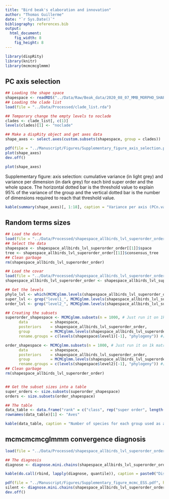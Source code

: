 ```yaml
---
title: "Bird beak's elaboration and innovation"
author: "Thomas Guillerme"
date: "`r Sys.Date()`"
bibliography: references.bib
output:
  html_document:
    fig_width: 8
    fig_height: 8
---
```


```r
library(dispRity)
library(knitr)
library(mcmcmcglmmm)
```

## PC axis selection

```r
## Loading the shape space
shapespace <- readRDS("../Data/Raw/Beak_data/2020_08_07_MMB_MORPHO_SHAPESPACE_FULL.rds")$PCscores
## Loading the clade list
load(file = "../Data/Processed/clade_list.rda")

## Temporary change the empty levels to noclade
clades <- clade_list[, c(1)]
levels(clades)[1] <- "noclade"

## Make a dispRity object and get axes data
shape_axes <- select.axes(custom.subsets(shapespace, group = clades))

pdf(file = "../Manuscript/Figures/Supplementary_figure_axis_selection.pdf", height = 8, width = 12)
plot(shape_axes)
dev.off()
```

```r
plot(shape_axes)
```

Supplementary figure: axis selection: cumulative variance (in light grey) and variance per dimension (in dark grey) for each bird super order and the whole space. The horizontal dotted bar is the threshold value to explain 95% of the variance of the group and the vertical dotted bar is the number of dimensions required to reach that threshold value.

```r
kable(summary(shape_axes)[, 1:18], caption = "Variance per axis (PCn.var) and cumulative variance (PCn.sum) for each super order for the 9 first dimensions of the shape space. The \"noclade\" group contains all the species from superorders that contain less than 15 species each. Note that although the first five dimensions are enough to explain more than 95% of the whole space variance, this is not true for the Aequornithes, Columbimorphae, Galloanserae, Mirandornithes and Paleognathae.")
```

## Random terms sizes

```r
## Load the data
load(file = "../Data/Processed/shapespace_allbirds_lvl_superorder_order.rda")
## Select the data
shapespace <- shapespace_allbirds_lvl_superorder_order[[1]]$space
tree <- shapespace_allbirds_lvl_superorder_order[[1]]$consensus_tree
## Clean garbage
rm(shapespace_allbirds_lvl_superorder_order)

## Load the covar
load(file = "../Data/Processed/shapespace_allbirds_lvl_superorder_order.MCMCglmm")
shapespace_allbirds_lvl_superorder_order <- shapespace_allbirds_lvl_superorder_order[[1]]

## Get the levels
phylo_lvl <- which(MCMCglmm.levels(shapespace_allbirds_lvl_superorder_order) == "animal")
super_lvl <- grep("level1_", MCMCglmm.levels(shapespace_allbirds_lvl_superorder_order))
order_lvl <- grep("level2_", MCMCglmm.levels(shapespace_allbirds_lvl_superorder_order))

## Creating the subsets
superorder_shapespace <- MCMCglmm.subsets(n = 1000, # Just run it on 1k matrices for now
      data          = shapespace,
      posteriors    = shapespace_allbirds_lvl_superorder_order,
      group         = MCMCglmm.levels(shapespace_allbirds_lvl_superorder_order)[c(super_lvl, phylo_lvl)],
      rename.groups = c(levels(shapespace$level1)[-1], "phylogeny")) #[-1] is because the first level is ""

order_shapespace <- MCMCglmm.subsets(n = 1000, # Just run it on 1k matrices for now
      data          = shapespace,
      posteriors    = shapespace_allbirds_lvl_superorder_order,
      group         = MCMCglmm.levels(shapespace_allbirds_lvl_superorder_order)[c(order_lvl, phylo_lvl)],
      rename.groups = c(levels(shapespace$level2)[-1], "phylogeny")) #[-1] is because the first level is ""
## Clean garbage
rm(shapespace_allbirds_lvl_superorder_order)


## Get the subset sizes into a table
super_orders <- size.subsets(superorder_shapespace)
orders <- size.subsets(order_shapespace)

## The table
data_table <- data.frame("rank" = c("class", rep("super order", length(super_orders)-1), rep("order", (length(orders)-1))), "species" = c(super_orders[length(super_orders)], super_orders[-length(super_orders)], orders[-length(orders)]))
rownames(data_table)[1] <- "Aves"

kable(data_table, caption = "Number of species for each group used as a random term in the analysis.")
```

## mcmcmcmcglmmm convergence diagnosis

```r
load(file = "../Data/Processed/shapespace_allbirds_lvl_superorder_order.MCMCglmm")

## The diagnosis
diagnose <- diagnose.mini.chains(shapespace_allbirds_lvl_superorder_order[[1]])

kable(do.call(rbind, lapply(diagnose, quantile)), caption = paste0("Distribution of the Effective sample for each terms in the model. The solutions (traits as explanatory variables) contained ", unlist(lapply(diagnose, length))[1], " terms; the Gcovariances (random terms, i.e. the phylogenetic components) contained ", unlist(lapply(diagnose, length))[2], " terms; and the Rcovariances (residual terms) contained ", unlist(lapply(diagnose, length))[3], " terms across 4000 posterior samples."))

pdf(file = "../Manuscript/Figures/Supplementary_figure_mcmc_ESS.pdf", height = 6, width = 3)
silent <- diagnose.mini.chains(shapespace_allbirds_lvl_superorder_order[[1]])
dev.off()
```
